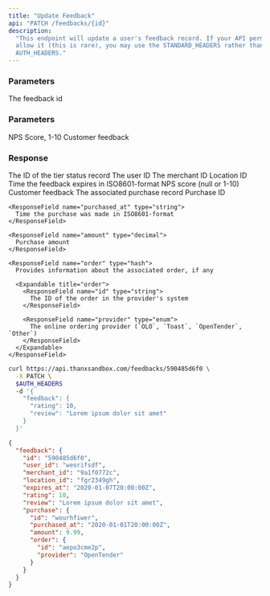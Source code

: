 ```yaml
---
title: "Update Feedback"
api: "PATCH /feedbacks/{id}"
description:
  "This endpoint will update a user's feedback record. If your API permissions
  allow it (this is rare), you may use the STANDARD_HEADERS rather than the
  AUTH_HEADERS."
---
```


### Parameters

<ParamField path="id" type="string" required>
  The feedback id
</ParamField>

### Parameters

<ParamField body="rating" type="integer" required>
  NPS Score, 1-10
</ParamField>

<ParamField body="review" type="string">
  Customer feedback
</ParamField>

### Response

<ResponseField name="id" type="string">
  The ID of the tier status record
</ResponseField>

<ResponseField name="user_id" type="string">
  The user ID
</ResponseField>

<ResponseField name="merchant_id" type="string">
  The merchant ID
</ResponseField>

<ResponseField name="location_id" type="string">
  Location ID
</ResponseField>

<ResponseField name="expires_at" type="string">
  Time the feedback expires in ISO8601-format
</ResponseField>

<ResponseField name="rating" type="integer">
  NPS score (null or 1-10)
</ResponseField>

<ResponseField name="review" type="string">
  Customer feedback
</ResponseField>

<ResponseField name="purchase" type="hash">
  The associated purchase record

  <Expandable title="purchase">
    <ResponseField name="id" type="string">
      Purchase ID
    </ResponseField>

    <ResponseField name="purchased_at" type="string">
      Time the purchase was made in ISO8601-format
    </ResponseField>

    <ResponseField name="amount" type="decimal">
      Purchase amount
    </ResponseField>

    <ResponseField name="order" type="hash">
      Provides information about the associated order, if any

      <Expandable title="order">
        <ResponseField name="id" type="string">
          The ID of the order in the provider's system
        </ResponseField>

        <ResponseField name="provider" type="enum">
          The online ordering provider (`OLO`, `Toast`, `OpenTender`, `Other`)
        </ResponseField>
      </Expandable>
    </ResponseField>
  </Expandable>
</ResponseField>

<RequestExample>

```bash
curl https://api.thanxsandbox.com/feedbacks/590485d6f0 \
  -X PATCH \
  $AUTH_HEADERS
  -d '{
    "feedback": {
      "rating": 10,
      "review": "Lorem ipsum dolor sit amet"
    }
  }'
```

</RequestExample>

<ResponseExample>

```json
{
  "feedback": {
    "id": "590485d6f0",
    "user_id": "weorifsdf",
    "merchant_id": "9a1f0772c",
    "location_id": "fgr2349gh",
    "expires_at": "2020-01-07T20:00:00Z",
    "rating": 10,
    "review": "Lorem ipsum dolor sit amet",
    "purchase": {
      "id": "wourhfiwer",
      "purchased_at": "2020-01-01T20:00:00Z",
      "amount": 9.99,
      "order": {
        "id": "aepo3cme2p",
        "provider": "OpenTender"
      }
    }
  }
}
```

</ResponseExample>
